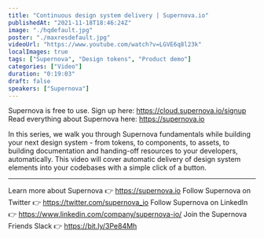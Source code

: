```yaml
---
title: "Continuous design system delivery | Supernova.io"
publishedAt: "2021-11-18T18:46:24Z"
image: "./hqdefault.jpg"
poster: "./maxresdefault.jpg"
videoUrl: "https://www.youtube.com/watch?v=LGVE6q8l23k"
localImages: true
tags: ["Supernova", "Design tokens", "Product demo"]
categories: ["Video"]
duration: "0:19:03"
draft: false
speakers: ["Supernova"]
---
```


Supernova is free to use. Sign up here: https://cloud.supernova.io/signup
Read everything about Supernova here: https://supernova.io

In this series, we walk you through Supernova fundamentals while building your next design system - from tokens, to components, to assets, to building documentation and handing-off resources to your developers, automatically. This video will cover automatic delivery of design system elements into your codebases with a simple click of a button.

---

Learn more about Supernova 👉 https://supernova.io
Follow Supernova on Twitter 👉 https://twitter.com/supernova_io
Follow Supernova on LinkedIn 👉 https://www.linkedin.com/company/supernova-io/
Join the Supernova Friends Slack 👉 https://bit.ly/3Pe84Mh
